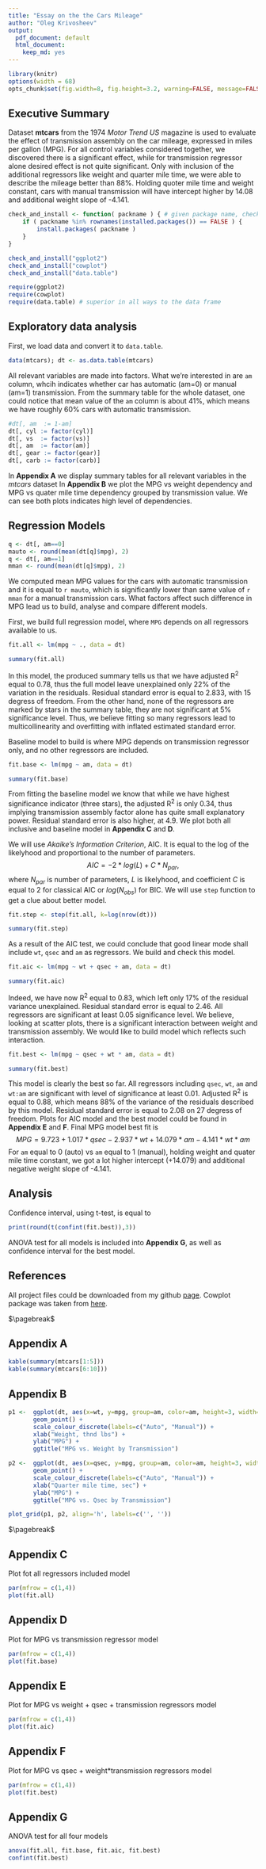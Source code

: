 ```yaml
---
title: "Essay on the the Cars Mileage"
author: "Oleg Krivosheev"
output:
  pdf_document: default
  html_document:
    keep_md: yes
---
```


```r
library(knitr)
options(width = 68)
opts_chunk$set(fig.width=8, fig.height=3.2, warning=FALSE, message=FALSE)
```

## Executive Summary

Dataset **mtcars** from the 1974 *Motor Trend US* magazine is used to evaluate the effect of
transmission assembly on the car mileage, expressed in miles per gallon (MPG).
For all control variables considered together, we discovered there is a significant effect,
while for transmission regressor alone desired effect is not quite significant.
Only with inclusion of the additional regressors like weight and quarter mile time, we were able to
describe the mileage better than 88%. Holding quoter mile time and weight constant, cars with manual
transmission will have intercept higher by 14.08 and additional weight slope of -4.141.

```r
check_and_install <- function( packname ) { # given package name, check installation, install if not found
    if ( packname %in% rownames(installed.packages()) == FALSE ) {
        install.packages( packname )
    }
}

check_and_install("ggplot2")
check_and_install("cowplot")
check_and_install("data.table")

require(ggplot2)
require(cowplot)
require(data.table) # superior in all ways to the data frame
```

## Exploratory data analysis

First, we load data and convert it to `data.table`. 

```r
data(mtcars); dt <- as.data.table(mtcars)
```

All relevant variables are made into factors.
What we're interested in are `am` column, whcih indicates whether
car has automatic (am=0) or manual (am=1) transmission. From the summary table for the whole dataset, 
one could notice that mean value of the `am` column is about 41%, which means we have roughly 60% cars with automatic transmission.

```r
#dt[, am  := 1-am]
dt[, cyl := factor(cyl)]
dt[, vs  := factor(vs)]
dt[, am  := factor(am)]
dt[, gear := factor(gear)]
dt[, carb := factor(carb)]
```

In **Appendix A** we display summary tables for all relevant variables in the *mtcars* dataset In **Appendix B** we plot the MPG vs weight dependency and MPG vs quater mile time dependency grouped by transmission value. We can see both plots indicates high level of dependencies.

## Regression Models

```r
q <- dt[, am==0]
mauto <- round(mean(dt[q]$mpg), 2)
q <- dt[, am==1]
mman <- round(mean(dt[q]$mpg), 2)
```

We computed mean MPG values for the cars with automatic transmission and it is equal to `r mauto`, which is significantly lower than
same value of `r mman` for a manual transmission cars. What factors affect such difference in MPG lead us to build, analyse and compare
 different models.

First, we build full regression model, where `MPG` depends on all regressors available to us.

```r
fit.all <- lm(mpg ~ ., data = dt)
```

```r
summary(fit.all)
```

In this model, the produced summary tells us that we have adjusted R$^2$ equal to 0.78, thus the full model leave unexplained only
22% of the variation in the residuals. Residual standard error is equal to 2.833, with 15 degress of freedom. From the other hand, 
none of the regressors are marked by stars in the summary table, they are not significant at 5% significance level.
Thus, we believe fitting so many regressors lead to multicollinearity and overfitting with inflated estimated standard error.

Baseline model to build is where MPG depends on transmission regressor only, and no other regressors are included.

```r
fit.base <- lm(mpg ~ am, data = dt)
```

```r
summary(fit.base)
```

From fitting the baseline model we know that while we have highest significance indicator (three stars), the adjusted R$^2$
is only 0.34, thus implying transmission assembly factor alone has quite small explanatory power. Residual standard error is
also higher, at 4.9. We plot both all inclusive and baseline model in **Appendix C** and **D**.

We will use *Akaike's Information Criterion*, AIC. It is equal to the log of the likelyhood and proportional to the number of parameters.
$$
AIC = - 2*log(L) + C * N_{par},
$$
where $N_{par}$ is number of parameters, $L$ is likelyhood, and coefficient $C$ is equal to $2$ for classical AIC or $log(N_{obs})$ for BIC. We will use `step` function to get a clue about better model.

```r
fit.step <- step(fit.all, k=log(nrow(dt)))
```

```r
summary(fit.step)
```  

As a result of the AIC test, we could conclude that good linear mode shall include `wt`,  `qsec` and `am` as regressors. We build and
check this model.

```r
fit.aic <- lm(mpg ~ wt + qsec + am, data = dt)
```

```r
summary(fit.aic)
```

Indeed, we have now R$^2$ equal to 0.83, which left only 17% of the residual variance unexplained. Residual standard error is equal to 2.46. All regressors are  significant at least 0.05 significance level. We believe, looking at scatter plots, there is a significant interaction between weight and transmission assembly. We would like to build model which reflects such interaction.

```r
fit.best <- lm(mpg ~ qsec + wt * am, data = dt)
```

```r
summary(fit.best)
```

This model is clearly the best so far. All regressors including `qsec`, `wt`, `am` and `wt:am` are significant with level of significance at least 0.01. Adjusted R$^2$ is equal to 0.88, which means 88% of the variance of the residuals described by this model. Residual standard error is equal to 2.08 on 27 degress of freedom. Plots for AIC model and the best model could be found in **Appendix E** and **F**. Final MPG model best fit is
$$
MPG = 9.723 + 1.017*qsec - 2.937*wt + 14.079*am - 4.141*wt*am
$$
For `am` equal to 0 (auto) vs `am` equal to 1 (manual), holding weight and quater mile time constant, we got a lot higher intercept (+14.079)
and additional negative weight slope of -4.141.

## Analysis

Confidence interval, using t-test, is equal to
```r
print(round(t(confint(fit.best)),3))
```

ANOVA test for all models is included into **Appendix G**, as well as confidence interval for the best model.

## References

All project files could be downloaded from my github [page](https://github.com/Oleg-Krivosheev/Regression-Model). Cowplot package was
taken from [here](https://cran.r-project.org/web/packages/cowplot/vignettes/introduction.html).

$\pagebreak$

## Appendix A

```r
kable(summary(mtcars[1:5]))
kable(summary(mtcars[6:10]))
```

## Appendix B

```r
p1 <-  ggplot(dt, aes(x=wt, y=mpg, group=am, color=am, height=3, width=3)) +
       geom_point() +  
       scale_colour_discrete(labels=c("Auto", "Manual")) + 
       xlab("Weight, thnd lbs") +
       ylab("MPG") +
       ggtitle("MPG vs. Weight by Transmission")
```

```r
p2 <-  ggplot(dt, aes(x=qsec, y=mpg, group=am, color=am, height=3, width=3)) +
       geom_point() +  
       scale_colour_discrete(labels=c("Auto", "Manual")) + 
       xlab("Quarter mile time, sec") +
       ylab("MPG") +
       ggtitle("MPG vs. Qsec by Transmission")

plot_grid(p1, p2, align='h', labels=c('', ''))
```

$\pagebreak$

## Appendix C

Plot fot all regressors included model

```r
par(mfrow = c(1,4))
plot(fit.all)
```

## Appendix D

Plot for MPG vs transmission regressor model

```r
par(mfrow = c(1,4))
plot(fit.base)
```

## Appendix E

Plot for MPG vs weight + qsec + transmission regressors model

```r
par(mfrow = c(1,4))
plot(fit.aic)
```

## Appendix F

Plot for MPG vs qsec + weight*transmission regressors model

```r
par(mfrow = c(1,4))
plot(fit.best)
```

## Appendix G

ANOVA test for all four models

```r
anova(fit.all, fit.base, fit.aic, fit.best) 
confint(fit.best)
```
